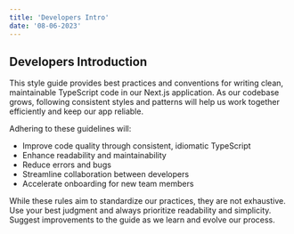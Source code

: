 ```yaml
---
title: 'Developers Intro'
date: '08-06-2023'
---
```


## Developers Introduction

This style guide provides best practices and conventions for writing clean, maintainable TypeScript code in our Next.js application. As our codebase grows, following consistent styles and patterns will help us work together efficiently and keep our app reliable.

Adhering to these guidelines will:

- Improve code quality through consistent, idiomatic TypeScript
- Enhance readability and maintainability
- Reduce errors and bugs
- Streamline collaboration between developers
- Accelerate onboarding for new team members

While these rules aim to standardize our practices, they are not exhaustive. Use your best judgment and always prioritize readability and simplicity. Suggest improvements to the guide as we learn and evolve our process.

